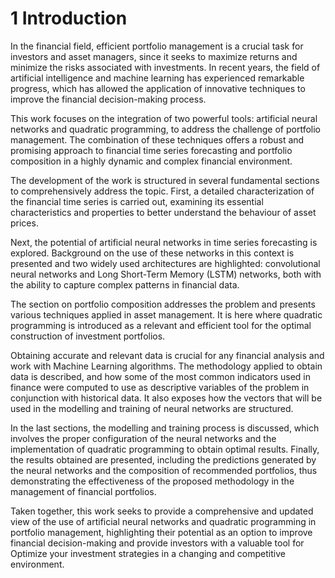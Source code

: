 # 1 Introduction {.unnumbered}

In the financial field, efficient portfolio management is a crucial task for investors and asset managers, since it seeks to maximize returns and minimize the risks associated with investments. In recent years, the field of artificial intelligence and machine learning has experienced remarkable progress, which has allowed the application of innovative techniques to improve the financial decision-making process.

This work focuses on the integration of two powerful tools: artificial neural networks and quadratic programming, to address the challenge of portfolio management. The combination of these techniques offers a robust and promising approach to financial time series forecasting and portfolio composition in a highly dynamic and complex financial environment.

The development of the work is structured in several fundamental sections to comprehensively address the topic. First, a detailed characterization of the financial time series is carried out, examining its essential characteristics and properties to better understand the behaviour of asset prices.

Next, the potential of artificial neural networks in time series forecasting is explored. Background on the use of these networks in this context is presented and two widely used architectures are highlighted: convolutional neural networks and Long Short-Term Memory (LSTM) networks, both with the ability to capture complex patterns in financial data.

The section on portfolio composition addresses the problem and presents various techniques applied in asset management. It is here where quadratic programming is introduced as a relevant and efficient tool for the optimal construction of investment portfolios.

Obtaining accurate and relevant data is crucial for any financial analysis and work with Machine Learning algorithms. The methodology applied to obtain data is described, and how some of the most common indicators used in finance were computed to use as descriptive variables of the problem in conjunction with historical data. It also exposes how the vectors that will be used in the modelling and training of neural networks are structured.

In the last sections, the modelling and training process is discussed, which involves the proper configuration of the neural networks and the implementation of quadratic programming to obtain optimal results. Finally, the results obtained are presented, including the predictions generated by the neural networks and the composition of recommended portfolios, thus demonstrating the effectiveness of the proposed methodology in the management of financial portfolios.

Taken together, this work seeks to provide a comprehensive and updated view of the use of artificial neural networks and quadratic programming in portfolio management, highlighting their potential as an option to improve financial decision-making and provide investors with a valuable tool for Optimize your investment strategies in a changing and competitive environment.
